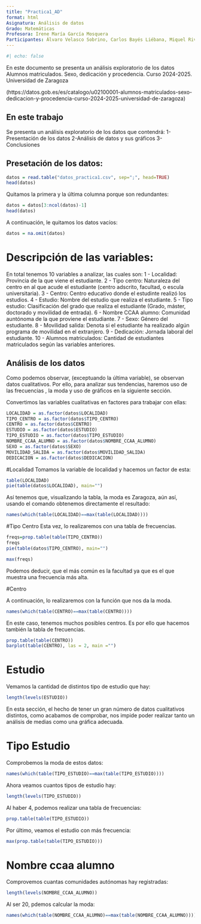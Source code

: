 ```yaml
---
title: "Practica1_AD"
format: html
Asignatura: Análisis de datos
Grado: Matemáticas
Profesora: Irene María García Mosquera
Participantes: Álvaro Velasco Sobrino, Carlos Bayés Liébana, Miquel Rivas Vanrell
---
```


```r
#| echo: false
```

En este documento se presenta un análisis exploratorio de los datos Alumnos matriculados. Sexo, dedicación y procedencia. Curso 2024-2025. Universidad de Zaragoza

(https://datos.gob.es/es/catalogo/u02100001-alumnos-matriculados-sexo-dedicacion-y-procedencia-curso-2024-2025-universidad-de-zaragoza)

## En este trabajo

Se presenta un análisis exploratorio de los datos que contendrá:
1-Presentación de los datos 
2-Análisis de datos y sus gráficos
3-Conclusiones

## Presetación de los datos:

```r
datos = read.table("datos_practica1.csv", sep=";", head=TRUE)
head(datos)
```

Quitamos la primera y la última columna porque son redundantes:

```r
datos = datos[3:ncol(datos)-1]
head(datos)
```

A continuación, le quitamos los datos vacíos:

```r
datos = na.omit(datos)
```

# Descripción de las variables:
En total tenemos 10 variables a analizar, las cuales son:
1 - Localidad: Provincia de la que viene el estudiante.
2 - Tipo centro: Naturaleza del centro en al que acude el estudiante (centro adscrito, facultad, o escula universitaria).
3 - Centro: Centro educativo donde el estudinte realizó los estudios.
4 - Estudio: Nombre del estudio que realiza el estudiante.
5 - Tipo estudio: Clasificación del grado que realiza el estudiante (Grado, máster, doctorado y movilidad de entrada).
6 - Nombre CCAA alumno: Comunidad auntónoma de la que proviene el estudiante.
7 - Sexo: Género del estudiante.
8 - Movilidad salida: Denota si el estudiante ha realizado algún programa de movilidad en el extranjero.
9 - Dedicación: Jornada laboral del estudiante.
10 - Alumnos matriculados: Cantidad de estudiantes matriculados según las variables anteriores.


## Análisis de los datos
Como podemos observar, (exceptuando la última variable), se observan datos cualitativos. Por ello, para analizar sus tendencias, haremos uso de las frecuencias , la moda y uso de gráficos en la siguiente sección.

Convertimos las variables cualitativas en factores para trabajar con ellas:

```r
LOCALIDAD = as.factor(datos$LOCALIDAD)
TIPO_CENTRO = as.factor(datos$TIPO_CENTRO)
CENTRO = as.factor(datos$CENTRO)
ESTUDIO = as.factor(datos$ESTUDIO)
TIPO_ESTUDIO = as.factor(datos$TIPO_ESTUDIO)
NOMBRE_CCAA_ALUMNO = as.factor(datos$NOMBRE_CCAA_ALUMNO)
SEXO = as.factor(datos$SEXO)
MOVILIDAD_SALIDA = as.factor(datos$MOVILIDAD_SALIDA)
DEDICACION = as.factor(datos$DEDICACION)
```

#Localidad
Tomamos la variable de localidad y hacemos un factor de esta:

```r
table(LOCALIDAD)
pie(table(datos$LOCALIDAD), main="")
```
Así tenemos que, visualizando la tabla, la moda es Zaragoza, aún así, usando el comando obtenemos directamente el resultado:
```r
names(which(table(LOCALIDAD)==max(table(LOCALIDAD))))
```


#Tipo Centro
Esta vez, lo realizaremos con una tabla de frecuencias.

```r
freqs=prop.table(table(TIPO_CENTRO))
freqs
pie(table(datos$TIPO_CENTRO), main="")
```

```r
max(freqs)
```

Podemos deducir, que el más común es la facultad ya que es el que muestra una frecuencia más alta. 

#Centro

A continuación, lo realizaremos con la función que nos da la moda.

```r
names(which(table(CENTRO)==max(table(CENTRO))))
```
En este caso, tenemos muchos posibles centros. Es por ello que hacemos también la tabla de frecuencias.
```r
prop.table(table(CENTRO))
barplot(table(CENTRO), las = 2, main ="")
```
# Estudio

Vemamos la cantidad de distintos tipo de estudio que hay:
```r
length(levels(ESTUDIO))
```
En esta sección, el hecho de tener un gran número de datos cualitativos distintos, como acabamos de comprobar, nos impide poder realizar tanto un análisis de medias como una gráfica adecuada.

# Tipo Estudio

Comprobemos la moda de estos datos:
```r
names(which(table(TIPO_ESTUDIO)==max(table(TIPO_ESTUDIO))))
```
Ahora veamos cuantos tipos de estudio hay:
```r
length(levels(TIPO_ESTUDIO))
```
Al haber 4, podemos realizar una tabla de frecuencias:
```r
prop.table(table(TIPO_ESTUDIO))
```
Por último, veamos el estudio con más frecuencia:
```r
max(prop.table(table(TIPO_ESTUDIO)))

```

# Nombre ccaa alumno

Comprovemos cuantas comunidades autónomas hay registradas:
```r
length(levels(NOMBRE_CCAA_ALUMNO))
```
Al ser 20, pdemos calcular la moda:
```r
names(which(table(NOMBRE_CCAA_ALUMNO)==max(table(NOMBRE_CCAA_ALUMNO))))
```

# 
